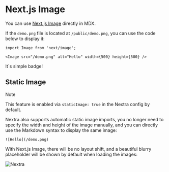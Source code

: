 # Next.js Image


You can use
[Next.js Image](https://nextjs.org/docs/basic-features/image-optimization)
directly in MDX.

If the `demo.png` file is located at `/public/demo.png`, you can use the code
below to display it:

```mdx
import Image from 'next/image';

<Image src="/demo.png" alt="Hello" width={500} height={500} />
```

<Badge>It`s simple badge!</Badge>

## Static Image

> [!NOTE]
>
> This feature is enabled via `staticImage: true` in the Nextra config by
> default.

Nextra also supports automatic static image imports, you no longer need to
specify the width and height of the image manually, and you can directly use the
Markdown syntax to display the same image:

```mdx
![Hello](/demo.png)
```

With Next.js Image, there will be no layout shift, and a beautiful blurry
placeholder will be shown by default when loading the images:

![Nextra](../../../app/opengraph-image.png)
